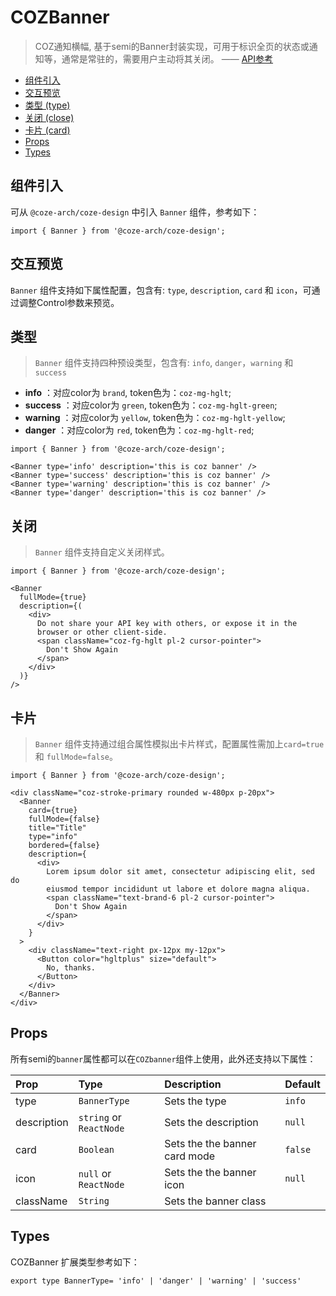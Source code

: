 

<Meta of={BannerStories} name="Docs" />

# COZBanner

> COZ通知横幅, 基于semi的Banner封装实现，可用于标识全页的状态或通知等，通常是常驻的，需要用户主动将其关闭。   —— [API参考](https://semi.design/zh-CN/feedback/banner)

- [组件引入](#组件引入)
- [交互预览](#交互预览)
- [类型 (type)](#类型)
- [关闭 (close)](#关闭)
- [卡片 (card)](#卡片)
- [Props](#props)
- [Types](#types)

## 组件引入
可从 `@coze-arch/coze-design` 中引入 `Banner` 组件，参考如下：

```tsx
import { Banner } from '@coze-arch/coze-design';
```

## 交互预览
`Banner` 组件支持如下属性配置，包含有: `type`, `description`, `card` 和 `icon`，可通过调整Control参数来预览。

<Canvas of={BannerStories.Default} />

<Controls  />

## 类型
> `Banner` 组件支持四种预设类型，包含有: `info`, `danger`，`warning` 和 `success`

- **info** ：对应color为 `brand`, token色为：`coz-mg-hglt`;
- **success** ：对应color为 `green`, token色为：`coz-mg-hglt-green`;
- **warning** ：对应color为 `yellow`, token色为：`coz-mg-hglt-yellow`;
- **danger** ：对应color为 `red`, token色为：`coz-mg-hglt-red`;

<Story of={BannerStories.Type} />

```tsx
import { Banner } from '@coze-arch/coze-design';

<Banner type='info' description='this is coz banner' />
<Banner type='success' description='this is coz banner' />
<Banner type='warning' description='this is coz banner' />
<Banner type='danger' description='this is coz banner' />

```
## 关闭
> `Banner` 组件支持自定义关闭样式。

<Story of={BannerStories.Close} />

```tsx
import { Banner } from '@coze-arch/coze-design';

<Banner
  fullMode={true}
  description={(
    <div>
      Do not share your API key with others, or expose it in the
      browser or other client-side.
      <span className="coz-fg-hglt pl-2 cursor-pointer">
        Don't Show Again
      </span>
    </div>
  )}
/>
```

## 卡片
> `Banner` 组件支持通过组合属性模拟出卡片样式，配置属性需加上`card=true` 和 `fullMode=false`。

<Story of={BannerStories.Card} />

```tsx
import { Banner } from '@coze-arch/coze-design';

<div className="coz-stroke-primary rounded w-480px p-20px">
  <Banner
    card={true}
    fullMode={false}
    title="Title"
    type="info"
    bordered={false}
    description={
      <div>
        Lorem ipsum dolor sit amet, consectetur adipiscing elit, sed do
        eiusmod tempor incididunt ut labore et dolore magna aliqua.
        <span className="text-brand-6 pl-2 cursor-pointer">
          Don't Show Again
        </span>
      </div>
    }
  >
    <div className="text-right px-12px my-12px">
      <Button color="hgltplus" size="default">
        No, thanks.
      </Button>
    </div>
  </Banner>
</div>
```
## Props
所有semi的`banner`属性都可以在`COZbanner`组件上使用，此外还支持以下属性：

| Prop        | Type                    | Description                   | Default |
|:------------|:------------------------|:------------------------------|:--------|
| type        | `BannerType`            | Sets the type                 | `info`  |
| description | `string` or `ReactNode` | Sets the description          | `null`  |
| card        | `Boolean`               | Sets the the banner card mode | `false` |
| icon        | `null` or `ReactNode`   | Sets the the banner icon      | `null`  |
| className   | `String`                | Sets the banner class         |         |

## Types
COZBanner 扩展类型参考如下：

```tsx
export type BannerType= 'info' | 'danger' | 'warning' | 'success'
```
